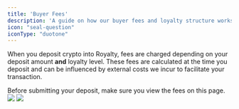 ```yaml
---
title: 'Buyer Fees'
description: 'A guide on how our buyer fees and loyalty structure works'
icon: "seal-question"
iconType: "duotone"
---
```


When you deposit crypto into Royalty, fees are charged depending on your deposit amount **and** loyalty level. These fees are calculated at the time you deposit and can be influenced by external costs we incur to facilitate your transaction.

<Warning>
Before submitting your deposit, make sure you view the fees on this page.
</Warning>

<img className="block dark:hidden rounded-md" src="/images/buyerfees-dark.png" />
  <img className="hidden dark:block rounded-md" src="/images/buyerfees-dark.png" />